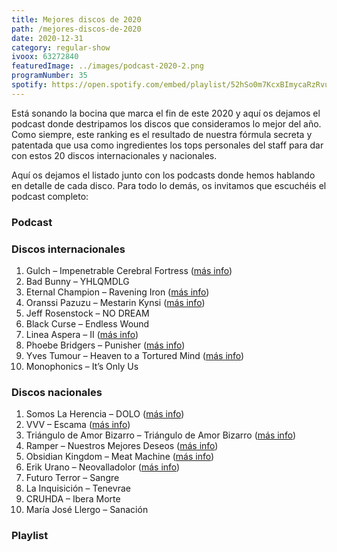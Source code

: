 ```yaml
---
title: Mejores discos de 2020
path: /mejores-discos-de-2020
date: 2020-12-31
category: regular-show
ivoox: 63272840
featuredImage: ../images/podcast-2020-2.png
programNumber: 35
spotify: https://open.spotify.com/embed/playlist/52hSo0m7KcxBImycaRzRvu
---
```


Está sonando la bocina que marca el fin de este 2020 y aquí os dejamos el podcast donde destripamos los discos que consideramos lo mejor del año. Como siempre, este ranking es el resultado de nuestra fórmula secreta y patentada que usa como ingredientes los tops personales del staff para dar con estos 20 discos internacionales y nacionales.

Aquí os dejamos el listado junto con los podcasts donde hemos hablando en detalle de cada disco. Para todo lo demás, os invitamos que escuchéis el podcast completo:

### Podcast

### Discos internacionales

1.  Gulch – Impenetrable Cerebral Fortress ([más info](https://www.suicidebystar.com/podcast-34-ulver-oranssi-pazuzu-ramper-arca-phoebe-bridgers-malokarpatan-gulch/)) 
2.  Bad Bunny – YHLQMDLG
3.  Eternal Champion – Ravening Iron ([más info](https://www.suicidebystar.com/podcast-34-idles-deftones-eternal-champion-salem-y-linea-aspera/))
4.  Oranssi Pazuzu – Mestarin Kynsi ([más info](https://www.suicidebystar.com/podcast-34-ulver-oranssi-pazuzu-ramper-arca-phoebe-bridgers-malokarpatan-gulch/))
5.  Jeff Rosenstock – NO DREAM 
6.  Black Curse – Endless Wound
7.  Linea Aspera – II ([más info](https://www.suicidebystar.com/podcast-34-idles-deftones-eternal-champion-salem-y-linea-aspera/))
8.  Phoebe Bridgers – Punisher ([más info](https://www.suicidebystar.com/podcast-34-ulver-oranssi-pazuzu-ramper-arca-phoebe-bridgers-malokarpatan-gulch/))
9.  Yves Tumour – Heaven to a Tortured Mind ([más info](https://www.suicidebystar.com/podcast-33-protomartyr-paysage-dhiver-obsidian-kingdom-kairon-irse-yves-tumor/))
10.  Monophonics – It’s Only Us

### Discos nacionales

1.  Somos La Herencia – DOLO ([más info](https://www.suicidebystar.com/podcast-33-2020-el-ano-sin-festivales-repaso-discografico-al-1o-trimestre/))
2.  VVV – Escama ([más info](https://www.suicidebystar.com/podcast-33-2020-el-ano-sin-festivales-repaso-discografico-al-1o-trimestre/))
3.  Triángulo de Amor Bizarro – Triángulo de Amor Bizarro ([más info](https://www.suicidebystar.com/podcast-33-2020-el-ano-sin-festivales-repaso-discografico-al-1o-trimestre/))
4.  Ramper – Nuestros Mejores Deseos ([más info](https://www.suicidebystar.com/podcast-34-ulver-oranssi-pazuzu-ramper-arca-phoebe-bridgers-malokarpatan-gulch/))
5.  Obsidian Kingdom – Meat Machine ([más info](https://www.suicidebystar.com/podcast-33-protomartyr-paysage-dhiver-obsidian-kingdom-kairon-irse-yves-tumor/))
6.  Erik Urano – Neovalladolor ([más info](https://www.suicidebystar.com/podcast-33-2020-el-ano-sin-festivales-repaso-discografico-al-1o-trimestre/))
7.  Futuro Terror – Sangre
8.  La Inquisición – Tenevrae
9.  CRUHDA – Ibera Morte
10.  María José Llergo – Sanación

### Playlist

